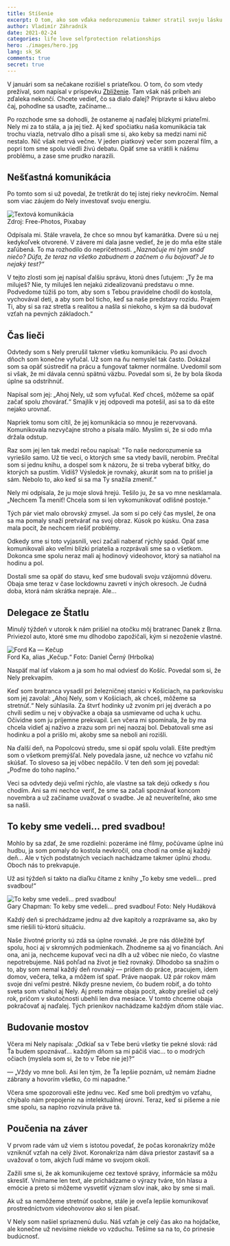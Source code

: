 ```yaml
---
title: Stíšenie
excerpt: O tom, ako som vďaka nedorozumeniu takmer stratil svoju lásku.
author: Vladimír Záhradník
date: 2021-02-24
categories: life love selfprotection relationships
hero: ./images/hero.jpg
lang: sk_SK
comments: true
secret: true
---
```


V januári som sa nečakane rozišiel s priateľkou. O tom, čo som vtedy prežíval, som napísal v príspevku [Zblíženie][come-closer-post]. Tam však náš príbeh ani zďaleka nekončí. Chcete vedieť, čo sa dialo ďalej? Pripravte si kávu alebo čaj, pohodlne sa usaďte, začíname...

Po rozchode sme sa dohodli, že ostaneme aj naďalej blízkymi priateľmi. Nely mi za to stála, a ja jej tiež. Aj keď spočiatku naša komunikácia tak trochu viazla, netrvalo dlho a písali sme si, ako keby sa medzi nami nič nestalo. Nič však netrvá večne. V jeden piatkový večer som pozeral film, a popri tom sme spolu viedli živú debatu. Opäť sme sa vrátili k nášmu problému, a zase sme prudko narazili.

## Nešťastná komunikácia
Po tomto som si už povedal, že tretíkrát do tej istej rieky nevkročím. Nemal som viac záujem do Nely investovať svoju energiu.

<div className="Image__Medium">
  <img src="./images/cell-phone.jpg" alt="Textová komunikácia" />
  <figcaption>Zdroj: Free-Photos, Pixabay</figcaption>
</div>

Odpísala mi. Stále vravela, že chce so mnou byť kamarátka. Dvere sú u nej kedykoľvek otvorené. V závere mi dala jasne vedieť, že je do mňa ešte stále zaľúbená. To ma rozhodilo do nepríčetnosti. *„Naznačuje mi tým snáď niečo? Dúfa, že teraz na všetko zabudnem a začnem o ňu bojovať? Je to nejaký test?“*

V tejto zlosti som jej napísal ďalšiu správu, ktorú dnes ľutujem: „Ty že ma miluješ? Nie, ty miluješ len nejakú zidealizovanú predstavu o mne. Podvedome túžiš po tom, aby som s Tebou pravidelne chodil do kostola, vychovával deti, a aby som bol ticho, keď sa naše predstavy rozídu. Prajem Ti, aby si sa raz stretla s realitou a našla si niekoho, s kým sa dá budovať vzťah na pevných základoch.“

## Čas lieči
Odvtedy som s Nely prerušil takmer všetku komunikáciu. Po asi dvoch dňoch som konečne vyfučal. Už som na ňu nemyslel tak často. Dokázal som sa opäť sústrediť na prácu a fungovať takmer normálne. Uvedomil som si však, že mi dávala cennú spätnú väzbu. Povedal som si, že by bola škoda úplne sa odstrihnúť.

Napísal som jej: „Ahoj Nely, už som vyfučal. Keď chceš, môžeme sa opäť začať spolu zhovárať.“ Smajlík v jej odpovedi ma potešil, asi sa to dá ešte nejako urovnať.

Napriek tomu som cítil, že jej komunikácia so mnou je rezervovaná. Komunikovala nezvyčajne stroho a písala málo. Myslím si, že si odo mňa držala odstup.

Raz som jej len tak medzi rečou napísal: "To naše nedorozumenie sa vyriešilo samo. Už tie veci, o ktorých sme sa vtedy bavili, nerobím. Prečítal som si jednu knihu, a dospel som k názoru, že si treba vyberať bitky, do ktorých sa pustím. Vidíš? Výsledok je rovnaký, akurát som na to prišiel ja sám. Nebolo to, ako keď si sa ma Ty snažila zmeniť.“

Nely mi odpísala, že ju moje slová hrejú. Tešilo ju, že sa vo mne nesklamala. „Nechcem Ťa meniť! Chcela som si len vykomunikovať odlišné postoje.“

Tých pár viet malo obrovský zmysel. Ja som si po celý čas myslel, že ona sa ma pomaly snaží pretvárať na svoj obraz. Kúsok po kúsku. Ona zasa mala pocit, že nechcem riešiť problémy.

Odkedy sme si toto vyjasnili, veci začali naberať rýchly spád. Opäť sme komunikovali ako veľmi blízki priatelia a rozprávali sme sa o všetkom. Dokonca sme spolu neraz mali aj hodinový videohovor, ktorý sa natiahol na hodinu a pol.

Dostali sme sa opäť do stavu, keď sme budovali svoju vzájomnú dôveru. Obaja sme teraz v čase lockdownu zavretí v iných okresoch. Je čudná doba, ktorá nám skrátka nepraje. Ale...

## Delegace ze Štatlu
Minulý týždeň v utorok k nám prišiel na otočku môj bratranec Danek z Brna. Priviezol auto, ktoré sme mu dlhodobo zapožičali, kým si nezoženie vlastné.

<div className="Image__Medium">
  <img src="./images/kecup.jpg" alt="Ford Ka — Kečup" />
  <figcaption>Ford Ka, alias „Kečup.“ Foto: Daniel Černý (Hrbolka)</figcaption>
</div>

Naspäť mal ísť vlakom a ja som ho mal odviesť do Košíc. Povedal som si, že Nely prekvapím.

Keď som bratranca vysadil pri železničnej stanici v Košiciach, na parkovisku som jej zavolal: „Ahoj Nely, som v Košiciach, ak chceš, môžeme sa stretnúť.“ Nely súhlasila. Za štvrť hodinky už zvoním pri jej dverách a po chvíli sedím u nej v obývačke a obaja sa usmievame od ucha k uchu. Očividne som ju príjemne prekvapil. Len včera mi spomínala, že by ma chcela vidieť aj naživo a zrazu som pri nej naozaj bol. Debatovali sme asi hodinku a pol a prišlo mi, akoby sme sa neboli ani rozišli.

Na ďalší deň, na Popolcovú stredu, sme si opäť spolu volali. Ešte predtým som o všetkom premýšľal. Nely povedala jasne, už nechce vo vzťahu nič skúšať. To sloveso sa jej vôbec nepáčilo. V ten deň som jej povedal: „Poďme do toho naplno.“

Veci sa odvtedy dejú veľmi rýchlo, ale vlastne sa tak dejú odkedy s ňou chodím. Ani sa mi nechce veriť, že sme sa začali spoznávať koncom novembra a už začíname uvažovať o svadbe. Je až neuveriteľné, ako sme sa našli.

## To keby sme vedeli... pred svadbou!
Mohlo by sa zdať, že sme rozdielni: pozeráme iné filmy, počúvame úplne inú hudbu, ja som pomaly do kostola nevkročil, ona chodí na omše aj každý deň... Ale v tých podstatných veciach nachádzame takmer úplnú zhodu. Oboch nás to prekvapuje.

Už asi týždeň si takto na diaľku čítame z knihy „To keby sme vedeli... pred svadbou!“

<div className="Image__Medium">
  <img src="./images/things-i-wish-i-knew-before-sk.jpg" alt="To keby sme vedeli... pred svadbou!" />
  <figcaption>Gary Chapman: To keby sme vedeli... pred svadbou! Foto: Nely Hudáková</figcaption>
</div>

Každý deň si prechádzame jednu až dve kapitoly a rozprávame sa, ako by sme riešili tú-ktorú situáciu.

Naše životné priority sú zdá sa úplne rovnaké. Je pre nás dôležité byť spolu, hoci aj v skromných podmienkach. Zhodneme sa aj vo financiách. Ani ona, ani ja, nechceme kupovať veci na dlh a už vôbec nie niečo, čo vlastne nepotrebujeme. Náš pohľad na život je tiež rovnaký. Dlhodobo sa snažím o to, aby som nemal každý deň rovnaký — prídem do práce, pracujem, idem domov, večera, telka, a môžem ísť spať. Práve naopak. Už pár rokov mám svoje dni veľmi pestré. Nikdy presne neviem, čo budem robiť, a do tohto sveta som vtiahol aj Nely. Aj preto máme obaja pocit, akoby prešiel už celý rok, pričom v skutočnosti ubehli len dva mesiace. V tomto chceme obaja pokračovať aj naďalej. Tých prienikov nachádzame každým dňom stále viac.

## Budovanie mostov
Včera mi Nely napísala: „Odkiaľ sa v Tebe berú všetky tie pekné slová: rád Ťa budem spoznávať... každým dňom sa mi páčiš viac... to o modrých očiach (myslela som si, že to v Tebe nie je)?“

— „Vždy vo mne boli. Asi len tým, že Ťa lepšie poznám, už nemám žiadne zábrany a hovorím všetko, čo mi napadne.“

Včera sme spozorovali ešte jednu vec. Keď sme boli predtým vo vzťahu, chýbalo nám prepojenie na intelektuálnej úrovni. Teraz, keď si píšeme a nie sme spolu, sa naplno rozvinula práve tá.

## Poučenia na záver
V prvom rade vám už viem s istotou povedať, že počas koronakrízy môže vzniknúť vzťah na celý život. Koronakríza nám dáva priestor zastaviť sa a uvažovať o tom, akých ľudí máme vo svojom okolí.

Zažili sme si, že ak komunikujeme cez textové správy, informácie sa môžu skresliť. Vnímame len text, ale prichádzame o výrazy tváre, tón hlasu a emócie a preto si môžeme vysvetliť význam slov inak, ako by sme si mali.

Ak už sa nemôžeme stretnúť osobne, stále je oveľa lepšie komunikovať prostredníctvom videohovorov ako si len písať.

V Nely som našiel spriaznenú dušu. Náš vzťah je celý čas ako na hojdačke, ale konečne už nevisíme niekde vo vzduchu. Tešíme sa na to, čo prinesie budúcnosť.

[//]: # (Used references)
[come-closer-post]: https://www.zahradnik.io/zblizenie
